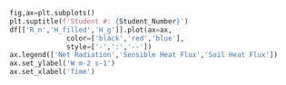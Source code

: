 

```python


fig,ax=plt.subplots()
plt.suptitle(f'Student #: {Student_Number}')
df[['R_n','H_filled','H_g']].plot(ax=ax,
              color=['black','red','blue'],
              style=['-',':','--'])
ax.legend(['Net Radiation','Sensible Heat Flux','Soil Heat Flux'])
ax.set_ylabel('W m-2 s-1')
ax.set_xlabel('Time')
```
